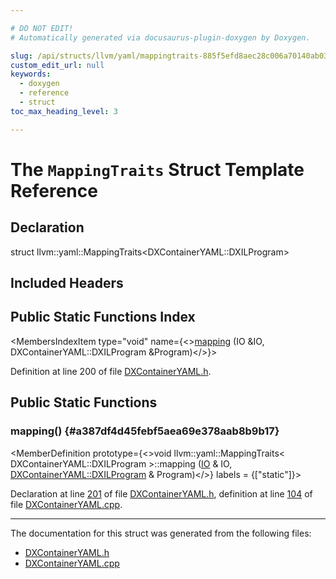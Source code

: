 ```yaml
---

# DO NOT EDIT!
# Automatically generated via docusaurus-plugin-doxygen by Doxygen.

slug: /api/structs/llvm/yaml/mappingtraits-885f5efd8aec28c006a70140ab038f65
custom_edit_url: null
keywords:
  - doxygen
  - reference
  - struct
toc_max_heading_level: 3

---
```





# The `MappingTraits` Struct Template Reference

<DoxygenPage pluginConfig={pluginConfig}>



## Declaration

<CodeBlock>struct llvm::yaml::MappingTraits&lt;DXContainerYAML::DXILProgram&gt;</CodeBlock>

## Included Headers

<IncludesList>
<IncludesListItem
  filePath="llvm/ObjectYAML/DXContainerYAML.h"
  permalink="/docs/api/files/include/include/llvm/include/llvm/objectyaml/dxcontaineryaml-h"
  isLocal="true" />
</IncludesList>

## Public Static Functions Index

<MembersIndex>

<MembersIndexItem
  type="void"
  name={<><a href="#a387df4d45febf5aea69e378aab8b9b17">mapping</a> (IO &amp;IO, DXContainerYAML::DXILProgram &amp;Program)</>}>
</MembersIndexItem>

</MembersIndex>


Definition at line 200 of file <a href="/docs/api/files/include/include/llvm/include/llvm/objectyaml/dxcontaineryaml-h">DXContainerYAML.h</a>.

<SectionDefinition>

## Public Static Functions

### mapping() {#a387df4d45febf5aea69e378aab8b9b17}

<MemberDefinition
  prototype={<>void llvm::yaml::MappingTraits&lt; DXContainerYAML::DXILProgram &gt;::mapping (<a href="/docs/api/classes/llvm/yaml/io">IO</a> &amp; IO, <a href="/docs/api/structs/llvm/dxcontaineryaml/dxilprogram">DXContainerYAML::DXILProgram</a> &amp; Program)</>}
  labels = {["static"]}>

Declaration at line <a href="/docs/api/files/include/include/llvm/include/llvm/objectyaml/dxcontaineryaml-h/#l00201">201</a> of file <a href="/docs/api/files/include/include/llvm/include/llvm/objectyaml/dxcontaineryaml-h">DXContainerYAML.h</a>, definition at line <a href="/docs/api/files/lib/lib/objectyaml/dxcontaineryaml-cpp/#l00104">104</a> of file <a href="/docs/api/files/lib/lib/objectyaml/dxcontaineryaml-cpp">DXContainerYAML.cpp</a>.
</MemberDefinition>

</SectionDefinition>

<hr/>

The documentation for this struct was generated from the following files:

<ul>
<li><a href="/docs/api/files/include/include/llvm/include/llvm/objectyaml/dxcontaineryaml-h">DXContainerYAML.h</a></li>
<li><a href="/docs/api/files/lib/lib/objectyaml/dxcontaineryaml-cpp">DXContainerYAML.cpp</a></li>
</ul>

</DoxygenPage>

